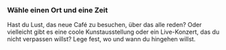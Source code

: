 ### Wähle einen Ort und eine Zeit

Hast du Lust, das neue Café zu besuchen, über das alle reden? Oder vielleicht gibt es eine coole Kunstausstellung oder ein Live-Konzert, das du nicht verpassen willst? Lege fest, wo und wann du hingehen willst.

